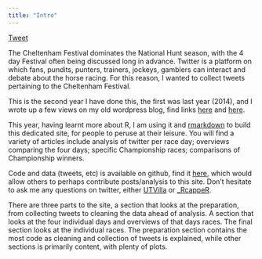 ```yaml
---
title: "Intro"
---
```


<a href="https://twitter.com/share" class="twitter-share-button" data-url="http://durtal.github.io/cheltenham-festival-2015-twitter/index.html" data-text="Cheltenham Festival 2015 Twitter Analysis, Intro" data-via="UTVilla" data-related="_RcappeR" data-hashtags="rstats,CheltenhamFestival">Tweet</a>
<script>!function(d,s,id){var js,fjs=d.getElementsByTagName(s)[0],p=/^http:/.test(d.location)?'http':'https';if(!d.getElementById(id)){js=d.createElement(s);js.id=id;js.src=p+'://platform.twitter.com/widgets.js';fjs.parentNode.insertBefore(js,fjs);}}(document, 'script', 'twitter-wjs');</script>

The Cheltenham Festival dominates the National Hunt season, with the 4 day Festival often being discussed long in advance.  Twitter is a platform on which fans, pundits, punters, trainers, jockeys, gamblers can interact and debate about the horse racing.  For this reason, I wanted to collect tweets pertaining to the Cheltenham Festival.

This is the second year I have done this, the first was last year (2014), and I wrote up a few views on my old wordpress blog, find links [here](https://protractedcontemplation.wordpress.com/2014/05/01/cheltenham-festival-twitter-crowd-part-one-2/) and [here](https://protractedcontemplation.wordpress.com/2014/05/02/cheltenham-festival-twitter-crowd-part-two/).  

This year, having learnt more about R, I am using it and [rmarkdown](http://rmarkdown.rstudio.com/) to build this dedicated site, for people to peruse at their leisure.  You will find a variety of articles include analysis of twitter per race day; overviews comparing the four days; specific Championship races; comparisons of Championship winners.

Code and data (tweets, etc) is available on github, find it [here](https://github.com/durtal/cheltenham-festival-2015-twitter), which would allow others to perhaps contribute posts/analysis to this site.  Don't hesitate to ask me any questions on twitter, either [UTVilla](https://twitter.com/UTVilla) or [_RcappeR](https://twitter.com/_RcappeR).

There are three parts to the site, a section that looks at the preparation, from collecting tweets to cleaning the data ahead of analysis.  A section that looks at the four individual days and overviews of that days races.  The final section looks at the individual races.  The preparation section contains the most code as cleaning and collection of tweets is explained, while other sections is primarily content, with plenty of plots.
